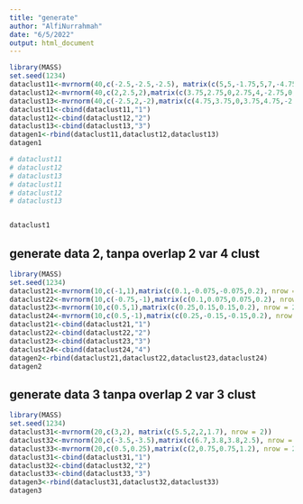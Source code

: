 ```yaml
---
title: "generate"
author: "AlfiNurrahmah"
date: "6/5/2022"
output: html_document
---
```

```r
library(MASS)
set.seed(1234)
dataclust11<-mvrnorm(40,c(-2.5,-2.5,-2.5), matrix(c(5,5,-1.75,5,7,-4.75,-1.75,-4.75,5.5), nrow = 3))
dataclust12<-mvrnorm(40,c(2,2.5,2),matrix(c(3.75,2.75,0,2.75,4,-2.75,0,-2.75,5), nrow = 3))
dataclust13<-mvrnorm(40,c(-2.5,2,-2),matrix(c(4.75,3.75,0,3.75,4.75,-2.75,0,-2.75,5), nrow = 3))
dataclust11<-cbind(dataclust11,"1")
dataclust12<-cbind(dataclust12,"2")
dataclust13<-cbind(dataclust13,"3")
datagen1<-rbind(dataclust11,dataclust12,dataclust13)
datagen1

# dataclust11
# dataclust12
# dataclust13
# dataclust11
# dataclust12
# dataclust13



```

```r
dataclust1
```
## generate data 2, tanpa overlap 2 var 4 clust
```r
library(MASS)
set.seed(1234)
dataclust21<-mvrnorm(10,c(-1,1),matrix(c(0.1,-0.075,-0.075,0.2), nrow = 2))
dataclust22<-mvrnorm(10,c(-0.75,-1),matrix(c(0.1,0.075,0.075,0.2), nrow = 2))
dataclust23<-mvrnorm(10,c(0.5,1),matrix(c(0.25,0.15,0.15,0.2), nrow = 2))
dataclust24<-mvrnorm(10,c(0.5,-1),matrix(c(0.25,-0.15,-0.15,0.2), nrow = 2))
dataclust21<-cbind(dataclust21,"1")
dataclust22<-cbind(dataclust22,"2")
dataclust23<-cbind(dataclust23,"3")
dataclust24<-cbind(dataclust24,"4")
datagen2<-rbind(dataclust21,dataclust22,dataclust23,dataclust24)
datagen2
```
## generate data 3 tanpa overlap 2 var 3 clust
```r
library(MASS)
set.seed(1234)
dataclust31<-mvrnorm(20,c(3,2), matrix(c(5.5,2,2,1.7), nrow = 2))
dataclust32<-mvrnorm(20,c(-3.5,-3.5),matrix(c(6.7,3.8,3.8,2.5), nrow = 2))
dataclust33<-mvrnorm(20,c(0.5,0.25),matrix(c(2,0.75,0.75,1.2), nrow = 2))
dataclust31<-cbind(dataclust31,"1")
dataclust32<-cbind(dataclust32,"2")
dataclust33<-cbind(dataclust33,"3")
datagen3<-rbind(dataclust31,dataclust32,dataclust33)
datagen3
```

